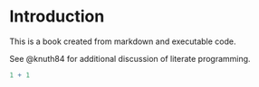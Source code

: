 \input{tex/top_pagenumber.tex}
# Introduction

This is a book created from markdown and executable code.

See @knuth84 for additional discussion of literate programming.

```{r}
1 + 1
```

